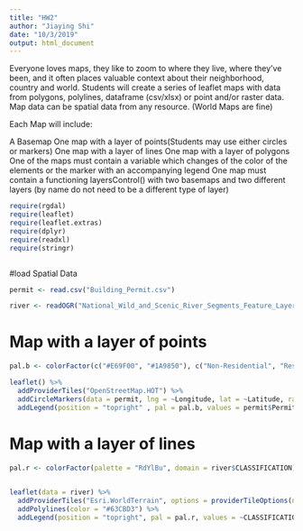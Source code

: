 ```yaml
---
title: "HW2"
author: "Jiaying Shi"
date: "10/3/2019"
output: html_document
---
```

Everyone loves maps, they like to zoom to where they live, where they’ve been, and it often places valuable context about their neighborhood, country and world. Students will create a series of leaflet maps with data from polygons, polylines, dataframe (csv/xlsx) or point and/or raster data. Map data can be spatial data from any resource. (World Maps are fine)

Each Map will include:

A Basemap
One map with a layer of points(Students may use either circles or markers)
One map with a layer of lines
One map with a layer of polygons
One of the maps must contain a variable which changes of the color of the elements or the marker with an accompanying legend
One map must contain a functioning layersControl() with two basemaps and two different layers (by name do not need to be a different type of layer)
```r
require(rgdal)
require(leaflet)
require(leaflet.extras)
require(dplyr)
require(readxl)
require(stringr)
```

```r

```

#load Spatial Data

```r
permit <- read.csv("Building_Permit.csv")

river <- readOGR("National_Wild_and_Scenic_River_Segments_Feature_Layer.geojson")

```


# Map with a layer of points

```r
pal.b <- colorFactor(c("#E69F00", "#1A9850"), c("Non-Residential", "Residential"))

leaflet() %>%
  addProviderTiles("OpenStreetMap.HOT") %>%
  addCircleMarkers(data = permit, lng = ~Longitude, lat = ~Latitude, radius = 1,color = ~pal(PermitClassMapped)) %>%
  addLegend(position = "topright" , pal = pal.b, values = permit$PermitClassMapped , title = "Building Permit Map")
```

# Map with a layer of lines

```r
pal.r <- colorFactor(palette = "RdYlBu", domain = river$CLASSIFICATION)
  

leaflet(data = river) %>%
  addProviderTiles("Esri.WorldTerrain", options = providerTileOptions(noWrap = TRUE)) %>%
  addPolylines(color = "#63CBD3") %>%
  addLegend(position = "topright", pal = pal.r, values = ~CLASSIFICATION, title = "National Wild and Scenic River Segments")

```

